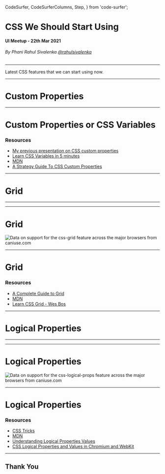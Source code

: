   CodeSurfer,
  CodeSurferColumns,
  Step,
} from 'code-surfer';




<Head title="CSS We Should Start Using" />

<!-- Slides Start -->

# CSS We Should Start Using

#### UI Meetup - 22th Mar 2021

###### By Phani Rahul Sivalenka [@rahulsivalenka](https://twitter.com/rahulsivalenka)

---

Latest CSS features that we can start using now.

---

# Custom Properties

---

<div className="basic-text-slide">

# Custom Properties or CSS Variables

### Resources

- [My previous presentation on CSS custom properties](http://rahulsivalenka.github.io/ui-meetup-css-custom-properties)
- [Learn CSS Variables in 5 minutes](https://www.freecodecamp.org/news/learn-css-variables-in-5-minutes-80cf63b4025d)
- [MDN](https://developer.mozilla.org/en-US/docs/Web/CSS/Using_CSS_custom_properties)
- [A Strategy Guide To CSS Custom Properties](https://www.smashingmagazine.com/2018/05/css-custom-properties-strategy-guide/)

</div>

---

# Grid

---

<div className="demo-slide">
  <CssGridDemo />
</div>

---

<div className="basic-text-slide">

# Grid

<picture>
  <source
    type="image/webp"
    srcset="https://caniuse.bitsofco.de/image/css-grid.webp"
  />
  <source
    type="image/png"
    srcset="https://caniuse.bitsofco.de/image/css-grid.png"
  />
  <img
    src="https://caniuse.bitsofco.de/image/css-grid.jpg"
    alt="Data on support for the css-grid feature across the major browsers from caniuse.com"
  />
</picture>

</div>

---

<div className="basic-text-slide">

# Grid

### Resources

- [A Complete Guide to Grid](https://css-tricks.com/snippets/css/complete-guide-grid/)
- [MDN](https://developer.mozilla.org/en-US/docs/Web/CSS/grid)
- [Learn CSS Grid - Wes Bos](https://cssgrid.io/)

</div>

---

# Logical Properties

---

<div className="demo-slide">
  <CssLogicalPropsDemo />
</div>

---

<div className="basic-text-slide">

# Logical Properties

<picture>
  <source
    type="image/webp"
    srcset="https://caniuse.bitsofco.de/image/css-logical-props.webp"
  />
  <source
    type="image/png"
    srcset="https://caniuse.bitsofco.de/image/css-logical-props.png"
  />
  <img
    src="https://caniuse.bitsofco.de/image/css-logical-props.jpg"
    alt="Data on support for the css-logical-props feature across the major browsers from caniuse.com"
  />
</picture>

</div>

---

<div className="basic-text-slide">

# Logical Properties

### Resources

- [CSS Tricks](https://css-tricks.com/css-logical-properties/)
- [MDN](https://developer.mozilla.org/en-US/docs/Web/CSS/CSS_Logical_Properties)
- [Understanding Logical Properties Values](https://www.smashingmagazine.com/2018/03/understanding-logical-properties-values/)
- [CSS Logical Properties and Values in Chromium and WebKit](https://blogs.igalia.com/mrego/2018/08/08/css-logical-properties-and-values-in-chromium/)

</div>

---

## Thank You

